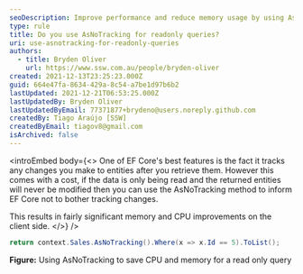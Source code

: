 ```yaml
---
seoDescription: Improve performance and reduce memory usage by using AsNoTracking for readonly queries in EF Core.
type: rule
title: Do you use AsNoTracking for readonly queries?
uri: use-asnotracking-for-readonly-queries
authors:
  - title: Bryden Oliver
    url: https://www.ssw.com.au/people/bryden-oliver
created: 2021-12-13T23:25:23.000Z
guid: 664e47fa-8634-429a-8c54-a7be1d97b6b2
lastUpdated: 2021-12-21T06:53:25.000Z
lastUpdatedBy: Bryden Oliver
lastUpdatedByEmail: 77371877+brydeno@users.noreply.github.com
createdBy: Tiago Araújo [SSW]
createdByEmail: tiagov8@gmail.com
isArchived: false
---
```


<introEmbed
  body={<>
One of EF Core's best features is the fact it tracks any changes you make to entities after you retrieve them. However this comes with a cost, if the data is only being read and the returned entities will never be modified then you can use the AsNoTracking method to inform EF Core not to bother tracking changes.

This results in fairly significant memory and CPU improvements on the client side.
  </>}
/>
```cs
return context.Sales.AsNoTracking().Where(x => x.Id == 5).ToList();
```

**Figure:** Using AsNoTracking to save CPU and memory for a read only query
